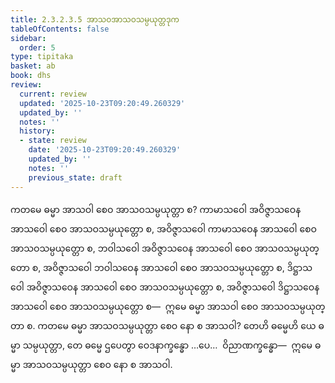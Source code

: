 ```yaml
---
title: 2.3.2.3.5 အာသဝအာသဝသမ္ပယုတ္တဒုက
tableOfContents: false
sidebar:
  order: 5
type: tipitaka
basket: ab
book: dhs
review:
  current: review
  updated: '2025-10-23T09:20:49.260329'
  updated_by: ''
  notes: ''
  history:
  - state: review
    date: '2025-10-23T09:20:49.260329'
    updated_by: ''
    notes: ''
    previous_state: draft
---
```



<ReviewStatus review={frontmatter.review} showDetails={true} />

<HypothesisAnnotation frontmatter={frontmatter} />

<DynamicBreadcrumb />

<Division number="1114" book="dhs" e="ch" v="29" p="223">

<Paragraph number="1805" book="dhs">
ကတမေ ဓမ္မာ အာသဝါ စေဝ အာသဝသမ္ပယုတ္တာ စ? ကာမာသဝေါ အဝိဇ္ဇာသဝေန အာသဝေါ စေဝ အာသဝသမ္ပယုတ္တော စ, အဝိဇ္ဇာသဝေါ ကာမာသဝေန အာသဝေါ စေဝ အာသဝသမ္ပယုတ္တော စ, ဘဝါသဝေါ အဝိဇ္ဇာသဝေန အာသဝေါ စေဝ အာသဝသမ္ပယုတ္တော စ, အဝိဇ္ဇာသဝေါ ဘဝါသဝေန အာသဝေါ စေဝ အာသဝသမ္ပယုတ္တော စ, ဒိဋ္ဌာသဝေါ အဝိဇ္ဇာသဝေန အာသဝေါ စေဝ အာသဝသမ္ပယုတ္တော စ, အဝိဇ္ဇာသဝေါ ဒိဋ္ဌာသဝေန အာသဝေါ စေဝ အာသဝသမ္ပယုတ္တော စ—  ဣမေ ဓမ္မာ အာသဝါ စေဝ အာသဝသမ္ပယုတ္တာ စ.
</Paragraph>

</Division>
<Division number="1115" book="dhs" e="ch" v="29" p="224">

<Paragraph number="1806" book="dhs">
ကတမေ ဓမ္မာ အာသဝသမ္ပယုတ္တာ စေဝ နော စ အာသဝါ? တေဟိ ဓမ္မေဟိ ယေ ဓမ္မာ သမ္ပယုတ္တာ, တေ ဓမ္မေ ဌပေတွာ ဝေဒနာက္ခန္ဓော …ပေ…  ဝိညာဏက္ခန္ဓော—  ဣမေ ဓမ္မာ အာသဝသမ္ပယုတ္တာ စေဝ နော စ အာသဝါ.
</Paragraph>
</Division>